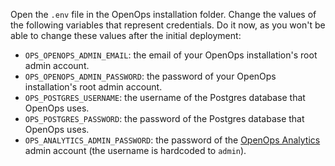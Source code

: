 Open the `.env` file in the OpenOps installation folder. Change the values of the following variables that represent credentials. Do it now, as you won't be able to change these values after the initial deployment:
* `OPS_OPENOPS_ADMIN_EMAIL`: the email of your OpenOps installation's root admin account.
* `OPS_OPENOPS_ADMIN_PASSWORD`: the password of your OpenOps installation's root admin account.
* `OPS_POSTGRES_USERNAME`: the username of the Postgres database that OpenOps uses.
* `OPS_POSTGRES_PASSWORD`: the password of the Postgres database that OpenOps uses.
* `OPS_ANALYTICS_ADMIN_PASSWORD`: the password of the [OpenOps Analytics](/reporting-analytics/data-visualization/) admin account (the username is hardcoded to `admin`).
